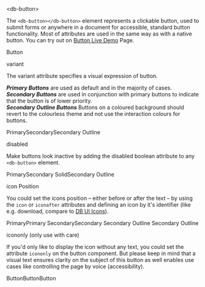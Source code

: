 
<Meta title="Elements/Button/Intro" />

<db-headline variant="1">&lt;db-button&gt;</db-headline>

The `<db-button></db-button>` element represents a clickable button, used to submit forms or anywhere in a document for accessible, standard button functionality. Most of attributes are used in the same way as with a native button. You can try out on <a href="/story/db-button--live-demo">Button Live Demo</a> Page.

<Canvas>
  <db-button>Button</db-button>
</Canvas>

<db-headline variant="2">variant</db-headline>

The variant attribute specifies a visual expression of button.

<p>
  <b><i>Primary Buttons</i></b> are used as default and in the majority of cases.
  <br/><b><i>Secondary Buttons</i></b> are used in conjunction with primary buttons to indicate that the button is of lower priority.
  <br/><b><i>Secondary Outline Buttons</i></b> Buttons on a coloured background should revert to the colourless theme and not use the interaction colours for buttons.
</p>

<Canvas>
  <db-button variant="primary">Primary</db-button><db-button variant="secondary-solid">Secondary</db-button><db-button variant="secondary-outline">Secondary Outline</db-button>
</Canvas>

<db-headline variant="2">disabled</db-headline>

Make buttons look inactive by adding the disabled boolean attribute to any `<db-button>` element.

<Canvas>
  <db-button variant="primary" disabled>Primary</db-button><db-button variant="secondary-solid" disabled>Secondary Solid</db-button><db-button variant="secondary-outline" disabled>Secondary Outline</db-button>
</Canvas>

<db-headline variant="2">icon Position</db-headline>

You could set the icons position – either before or after the text – by using the `icon` or `iconafter` attributes and defining an icon by it's identifier (like e.g. download, compare to [DB UI Icons](https://db-ui.github.io/core/patterns/base-icons/index.html)).

<Canvas>
  <db-button variant="primary" icon="download">Primary</db-button><db-button variant="primary" iconafter="download">Primary</db-button>
  <db-button variant="secondary-solid" icon="download">Secondary</db-button><db-button variant="secondary-solid" iconafter="download">Secondary</db-button>
  <db-button variant="secondary-outline" icon="download">Secondary Outline</db-button> <db-button variant="secondary-outline" iconafter="download">Secondary Outline</db-button>
</Canvas>

<db-headline variant="2">icononly (only use with care)</db-headline>

If you'd only like to display the icon without any text, you could set the attribute `icononly` on the button component. But please keep in mind that a visual text ensures clarity on the subject of this button as well enables use cases like controlling the page by voice (accessibility).

<Canvas>
  <db-button variant="primary" icon="download" icononly>Button</db-button><db-button variant="secondary-solid" icon="download" icononly>Button</db-button><db-button variant="secondary-outline" icon="download" icononly>Button</db-button>
</Canvas>


<Readme />
